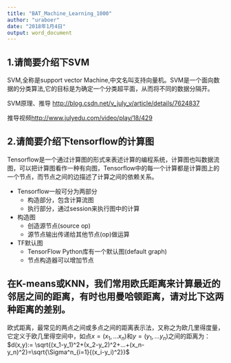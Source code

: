 ```yaml
---
title: "BAT_Machine_Learning_1000"
author: "uraboer"
date: "2018年1月4日"
output: word_document
---
```


## 1.请简要介绍下SVM

SVM,全称是support vector Machine,中文名叫支持向量机。SVM是一个面向数据的分类算法,它的目标是为确定一个分类超平面，从而将不同的数据分隔开。

SVM原理、推导 <http://blog.csdn.net/v_july_v/article/details/7624837>

推导视频<http://www.julyedu.com/video/play/18/429>


## 2.请简要介绍下tensorflow的计算图

Tensorflow是一个通过计算图的形式来表述计算的编程系统，计算图也叫数据流图，可以把计算图看作一种有向图，Tensorflow中的每一个计算都是计算图上的一个节点，而节点之间的边描述了计算之间的依赖关系。

* Tensorflow一般可分为两部分
  + 构造部分，包含计算流图
  + 执行部分，通过session来执行图中的计算

* 构造图
  + 创造源节点(source op)
  + 源节点输出传递给其他节点(op)做运算

* TF默认图
  + TensorFlow Python库有一个默认图(default graph)
  + 节点构造器可以增加节点
  

## 在K-means或KNN，我们常用欧氏距离来计算最近的邻居之间的距离，有时也用曼哈顿距离，请对比下这两种距离的差别。

欧式距离，最常见的两点之间或多点之间的距离表示法，又称之为欧几里得度量，它定义于欧几里得空间中，如点$x=(x_1,...x_n)$和$y=(y_1,...y_n)$之间的距离为：$d(x,y):= \sqrt{(x_1-y_1)^2+(x_2-y_2)^2+...+(x_n-y_n)^2}=\sqrt{\Sigma^n_{i=1}{(x_i-y_i)^2}}$
  









